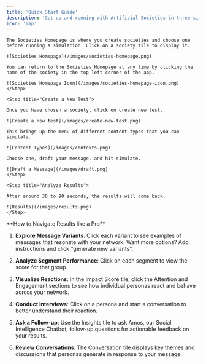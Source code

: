 ```yaml
---
title: 'Quick Start Guide'
description: 'Get up and running with Artificial Societies in three simple steps'
icon: 'map'
---
```


<Steps>
    <Step title="Choose a Society">

    The Societies Homepage is where you create societies and choose one before running a simulation. Click on a society tile to display it.

    ![Societies Homepage](/images/societies-homepage.png)

    You can return to the Societies Homepage at any time by clicking the name of the society in the top left corner of the app.

    ![Societies Homepage Icon](/images/societies-homepage-icon.png)
    </Step>

    <Step title="Create a New Test">

    Once you have chosen a society, click on create new test.

    ![Create a new test](/images/create-new-test.png)

    This brings up the menu of different content types that you can simulate.

    ![Content Types](/images/contexts.png)

    Choose one, draft your message, and hit simulate.

    ![Draft a Message](/images/draft.png)
    </Step>

    <Step title="Analyze Results">

    After around 30 to 90 seconds, the results will come back.

    ![Results](/images/results.png)
    </Step>
</Steps>

<Tip>
**How to Navigate Results like a Pro**

1. **Explore Message Variants**: Click each variant to see examples of messages that resonate with your network. Want more options? Add instructions and click "generate new variants".

2. **Analyze Segment Performance**: Click on each segment to view the score for that group.

3. **Visualize Reactions**: In the Impact Score tile, click the Attention and Engagement sections to see how individual personas react and behave across your network.

4. **Conduct Interviews**: Click on a persona and start a conversation to better understand their reaction.

5. **Ask a Follow-up**: Use the Insights tile to ask Amos, our Social Intelligence Chatbot, follow-up questions for actionable feedback on your results.

6. **Review Conversations**: The Conversation tile displays key themes and discussions that personas generate in response to your message.

</Tip>



